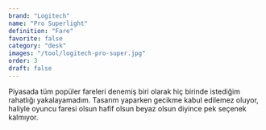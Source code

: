 ```yaml
---
brand: "Logitech"
name: "Pro Superlight"
definition: "Fare"
favorite: false
category: "desk"
images: "/tool/logitech-pro-super.jpg"
order: 3
draft: false
---
```


Piyasada tüm popüler fareleri denemiş biri olarak hiç birinde istediğim rahatlığı yakalayamadım. Tasarım yaparken gecikme kabul edilemez oluyor, haliyle oyuncu faresi olsun hafif olsun beyaz olsun diyince pek seçenek kalmıyor.

